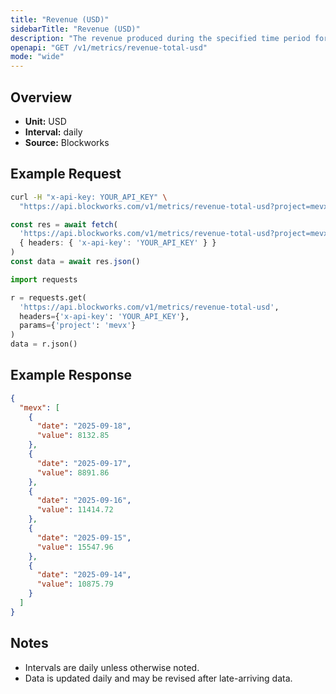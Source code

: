```yaml
---
title: "Revenue (USD)"
sidebarTitle: "Revenue (USD)"
description: "The revenue produced during the specified time period for given project."
openapi: "GET /v1/metrics/revenue-total-usd"
mode: "wide"
---
```


## Overview

- **Unit:** USD
- **Interval:** daily
- **Source:** Blockworks

## Example Request

<CodeGroup>

```bash cURL
curl -H "x-api-key: YOUR_API_KEY" \
  "https://api.blockworks.com/v1/metrics/revenue-total-usd?project=mevx"
```

```typescript TypeScript
const res = await fetch(
  'https://api.blockworks.com/v1/metrics/revenue-total-usd?project=mevx',
  { headers: { 'x-api-key': 'YOUR_API_KEY' } }
)
const data = await res.json()
```

```python Python
import requests

r = requests.get(
  'https://api.blockworks.com/v1/metrics/revenue-total-usd',
  headers={'x-api-key': 'YOUR_API_KEY'},
  params={'project': 'mevx'}
)
data = r.json()
```

</CodeGroup>

## Example Response

```json
{
  "mevx": [
    {
      "date": "2025-09-18",
      "value": 8132.85
    },
    {
      "date": "2025-09-17",
      "value": 8891.86
    },
    {
      "date": "2025-09-16",
      "value": 11414.72
    },
    {
      "date": "2025-09-15",
      "value": 15547.96
    },
    {
      "date": "2025-09-14",
      "value": 10875.79
    }
  ]
}
```

## Notes
- Intervals are daily unless otherwise noted.
- Data is updated daily and may be revised after late-arriving data.